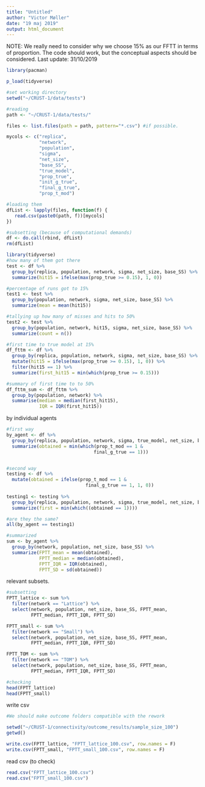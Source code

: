```yaml
---
title: "Untitled"
author: "Victor Møller"
date: "19 maj 2019"
output: html_document
---
```

NOTE: 
We really need to consider why we choose 15% as our FFTT in terms of proportion. The code should work, but the conceptual aspects should be considered. 
Last update: 31/10/2019


```r
library(pacman)

p_load(tidyverse)

#set working directory
setwd("~/CRUST-1/data/tests")

```

```r
#reading 
path <- "~/CRUST-1/data/tests/"

files <- list.files(path = path, pattern="*.csv") #if possible. 

mycols <- c("replica", 
            "network", 
            "population", 
            "sigma",
            "net_size",
            "base_SS",
            "true_model",
            "prop_true",
            "init_g_true",
            "final_g_true",
            "prop_t_mod")

#loading them 
dfList <- lapply(files, function(f) {  
   read.csv(paste0(path, f))[mycols]
})

#subsetting (because of computational demands)
df <- do.call(rbind, dfList) 
rm(dfList)
```


```r
library(tidyverse)
#how many of them got there
test <- df %>%
  group_by(replica, population, network, sigma, net_size, base_SS) %>%
  summarize(hit15 = ifelse(max(prop_true >= 0.15), 1, 0))

#percentage of runs got to 15%
test1 <- test %>%
  group_by(population, network, sigma, net_size, base_SS) %>%
  summarize(mean = mean(hit15))

#tallying up how many of misses and hits to 50%
test2 <- test %>%
  group_by(population, network, hit15, sigma, net_size, base_SS) %>%
  summarize(count = n())

#first time to true model at 15%
df_fttm <- df %>%
  group_by(replica, population, network, sigma, net_size, base_SS) %>%
  mutate(hit15 = ifelse(max(prop_true >= 0.15), 1, 0)) %>%
  filter(hit15 == 1) %>%
  summarize(first_hit15 = min(which(prop_true >= 0.15)))

#summary of first time to to 50%
df_fttm_sum <- df_fttm %>% 
  group_by(population, network) %>%
  summarise(median = median(first_hit15), 
            IQR = IQR(first_hit15))


```

by individual agents 

```r

#first way 
by_agent <- df %>%
  group_by(replica, population, network, sigma, true_model, net_size, base_SS) %>%
  summarize(obtained = min(which(prop_t_mod == 1 & 
                                final_g_true == 1)))


#second way
testing <- df %>%
  mutate(obtained = ifelse(prop_t_mod == 1 & 
                             final_g_true == 1, 1, 0))
  
testing1 <- testing %>%
  group_by(replica, population, network, sigma, true_model, net_size, base_SS) %>%
  summarize(first = min(which((obtained == 1))))

#are they the same?
all(by_agent == testing1)  

#summarized 
sum <- by_agent %>%
  group_by(network, population, net_size, base_SS) %>%
  summarize(FPTT_mean = mean(obtained),
            FPTT_median = median(obtained),
            FPTT_IQR = IQR(obtained),
            FPTT_SD = sd(obtained))

```

relevant subsets. 

```r

#subsetting 
FPTT_lattice <- sum %>%
  filter(network == "Lattice") %>%
  select(network, population, net_size, base_SS, FPTT_mean, 
         FPTT_median, FPTT_IQR, FPTT_SD)

FPTT_small <- sum %>%
  filter(network == "Small") %>%
  select(network, population, net_size, base_SS, FPTT_mean,
         FPTT_median, FPTT_IQR, FPTT_SD)

FPTT_TOM <- sum %>%
  filter(network == "TOM") %>%
  select(network, population, net_size, base_SS, FPTT_mean,
         FPTT_median, FPTT_IQR, FPTT_SD)

#checking
head(FPTT_lattice)
head(FPTT_small)

```

write csv 

```r

#We should make outcome folders compatible with the rework

setwd("~/CRUST-1/connectivity/outcome_results/sample_size_100")
getwd()

write.csv(FPTT_lattice, "FPTT_lattice_100.csv", row.names = F)
write.csv(FPTT_small, "FPTT_small_100.csv", row.names = F)

```

read csv (to check)

```r

read.csv("FPTT_lattice_100.csv")
read.csv("FPTT_small_100.csv")

```
